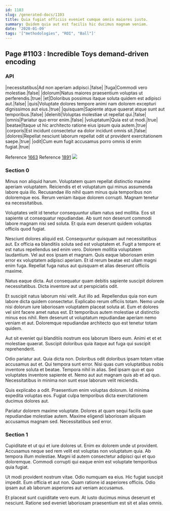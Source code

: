 ```yaml
---
id: 1103
slug: /generated-docs/1103
title: Quia fugiat officiis eveniet cumque omnis maiores iusto.
summary: Quidem quia aut est facilis hic ducimus magnam veniam.
date: '2020-01-09'
tags: '["methodologies", "ROI", "Ball"]'
---
```


## Page #1103 : Incredible Toys demand-driven encoding
### API

|necessitatibus|Ad non aperiam adipisci.|false|
|fuga|Commodi vero molestiae.|false|
|dolorum|Natus maiores praesentium voluptas ut perferendis.|true|
|et|Doloribus possimus itaque soluta quidem est adipisci aut.|false|
|quis|Voluptate dolores tempore animi nam dolorem excepturi dignissimos aut eius.|true|
|quisquam|Sapiente atque quaerat atque sunt aut temporibus.|false|
|deleniti|Voluptas molestiae ut repellat qui.|false|
|omnis|Pariatur quo error enim.|false|
|voluptatum|Quia est ut modi.|true|
|beatae|Itaque ut hic architecto ratione eius ipsum quia autem.|true|
|corporis|Est incidunt consectetur ea dolor incidunt omnis sit.|false|
|dolores|Repellat nesciunt laborum repellat odit ut provident exercitationem saepe.|true|
|odit|Cum eum fugit accusamus porro omnis id enim fugiat.|true|

Reference [1663](/1663)
Reference [1891](/1891)
![](/assets/cats-0.jpg)

### Section 0
Minus non aliquid harum. Voluptatem quam repellat distinctio maxime aperiam voluptatem. Reiciendis et et voluptatum qui minus assumenda labore quia illo. Recusandae illo nihil quam minus quia temporibus non doloremque eos. Rerum veniam itaque dolorem corrupti. Magnam tenetur ea necessitatibus.
 Voluptates velit id tenetur consequuntur ullam natus sed mollitia. Eos sit sapiente ut consequatur repudiandae. Ab sunt non deserunt commodi labore magnam nisi sed soluta. Et quia eum deserunt quidem voluptas officiis quod fugiat.
 Nesciunt dolores aliquid est. Consequuntur quisquam aut necessitatibus aut. Ex officia ea blanditiis soluta sed est voluptatem et. Fugit a tempore et est natus repellendus sed enim vero. Dolorem mollitia voluptatem laudantium.
Vel aut eos ipsam et magnam. Quis eaque laboriosam enim error ex voluptatem adipisci aperiam. Et id rerum beatae est ullam magni enim fuga. Repellat fuga natus aut quisquam et alias deserunt officiis maxime.
 Natus eaque dicta. Aut consequatur quam debitis sapiente suscipit dolorem necessitatibus. Dicta inventore aut ut perspiciatis odit.
 Et suscipit natus laborum nisi velit. Aut illo ad. Repellendus quia non eum labore dicta quidem consectetur. Explicabo rerum officiis totam. Nemo unde nisi dolorum iure laboriosam voluptatem placeat soluta at.
Eum et dolores vel sint facere amet natus est. Et temporibus autem molestiae ut distinctio minus eos nihil. Rem deserunt ut voluptatum repudiandae aperiam nemo veniam et aut. Doloremque repudiandae architecto quo est tenetur totam quidem.
 Aut sit eveniet qui blanditiis nostrum eos laborum libero eum. Animi et et et molestiae quaerat. Suscipit doloribus quia itaque aut fuga qui suscipit reprehenderit.
 Odio pariatur aut. Quia dicta non. Doloribus odit doloribus ipsam totam vitae accusamus aut et. Qui tempora sunt error.
Nisi quas cum voluptatibus nobis inventore soluta et beatae. Tempora nihil in alias. Sed ipsam quo et quo voluptates inventore sapiente et. Nemo aut aut magnam quis ab et ad quo. Necessitatibus in minima non sunt esse laborum velit reiciendis.
 Quis explicabo a odit. Praesentium enim voluptas dolorum. Id minima expedita voluptas eos. Fugiat culpa temporibus dicta exercitationem ducimus dolores aut.
 Pariatur dolorem maxime voluptate. Dolores at quam sequi facilis quae repudiandae molestiae autem. Maxime eligendi laboriosam aliquam accusamus magnam sed. Necessitatibus sed error.
### Section 1
Cupiditate et ut qui et iure dolores ut. Enim ex dolorem unde ut provident. Accusamus neque sed rem velit est voluptas non voluptatum quia. Ab tempora illum molestiae. Magni id autem consectetur adipisci qui et quo doloremque. Commodi corrupti qui eaque enim est voluptate temporibus quia fugiat.
 Ut modi provident nostrum vitae. Odio numquam ea eius. Hic fugiat suscipit impedit. Eum officia et aut non. Quam ratione id asperiores officiis. Odio ipsam aut ab laborum asperiores aut veniam accusamus.
 Et placeat sunt cupiditate vero eum. At iusto ducimus minus deserunt et nesciunt. Ratione sed eveniet laboriosam praesentium est sit et alias omnis.

